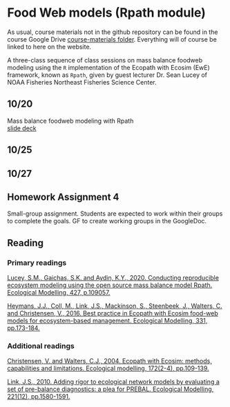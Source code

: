 # Food Web models (Rpath module) {#rpath}

As usual, course materials not in the github repository can be found in the course Google Drive [course-materials folder](https://drive.google.com/drive/folders/1Wt4fhAgCP92aBu_XSCQq50Xrkc-UVHnx?usp=sharing). Everything will of course be linked to here on the website.  

A three-class sequence of class sessions on mass balance foodweb modeling using the `R` implementation of the Ecopath with Ecosim (EwE) framework, known as `Rpath`, given by guest lecturer Dr. Sean Lucey of NOAA Fisheries Northeast Fisheries Science Center.  

## 10/20 {.unlisted .unnumbered}

Mass balance foodweb modeling with Rpath  
[slide deck](https://docs.google.com/presentation/d/1DKJDBsaqGIYVdNzC1P_hccDc7F071ZAi/edit?usp=sharing&ouid=100082783551785338508&rtpof=true&sd=true)  

## 10/25 {.unlisted .unnumbered}


## 10/27 {.unlisted .unnumbered}


## Homework Assignment 4 {.unlisted .unnumbered}

Small-group assignment. Students are expected to work within their groups to complete the goals. 
GF to create working groups in the GoogleDoc.  


## Reading {.unlisted .unnumbered}

### Primary readings {.unlisted .unnumbered}

[Lucey, S.M., Gaichas, S.K. and Aydin, K.Y., 2020. Conducting reproducible ecosystem modeling using the open source mass balance model Rpath. Ecological Modelling, 427, p.109057.](https://doi.org/10.1016/j.ecolmodel.2020.109057)

[Heymans, J.J., Coll, M., Link, J.S., Mackinson, S., Steenbeek, J., Walters, C. and Christensen, V., 2016. Best practice in Ecopath with Ecosim food-web models for ecosystem-based management. Ecological Modelling, 331, pp.173-184.](https://doi.org/10.1016/j.ecolmodel.2015.12.007)  


### Additional readings {.unlisted .unnumbered}

[Christensen, V. and Walters, C.J., 2004. Ecopath with Ecosim: methods, capabilities and limitations. Ecological modelling, 172(2-4), pp.109-139.](https://doi.org/10.1016/j.ecolmodel.2003.09.003)

[Link, J.S., 2010. Adding rigor to ecological network models by evaluating a set of pre-balance diagnostics: a plea for PREBAL. Ecological Modelling, 221(12), pp.1580-1591.](https://doi.org/10.1016/j.ecolmodel.2010.03.012)  
